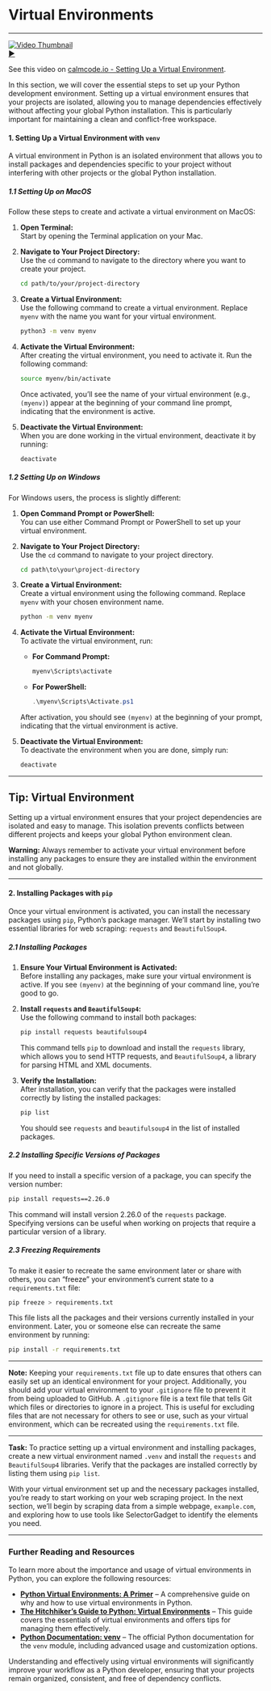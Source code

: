 # **Virtual Environments**

---

::: {#fig-02}
<div class="video-container">
  <a href="https://calmcode.io/course/virtualenv/intro">
    <img src="assets/screenshots/02.png" alt="Video Thumbnail">
    <div class="play-button">&#9654;</div>
  </a>
</div>

See this video on [calmcode.io - Setting Up a Virtual Environment](https://calmcode.io/course/virtualenv/intro).
:::

In this section, we will cover the essential steps to set up your Python development environment. Setting up a virtual environment ensures that your projects are isolated, allowing you to manage dependencies effectively without affecting your global Python installation. This is particularly important for maintaining a clean and conflict-free workspace.

#### **1. Setting Up a Virtual Environment with `venv`**

A virtual environment in Python is an isolated environment that allows you to install packages and dependencies specific to your project without interfering with other projects or the global Python installation.

##### **1.1 Setting Up on MacOS**

Follow these steps to create and activate a virtual environment on MacOS:

1. **Open Terminal:**  
   Start by opening the Terminal application on your Mac.

2. **Navigate to Your Project Directory:**  
   Use the `cd` command to navigate to the directory where you want to create your project.

   ```bash
   cd path/to/your/project-directory
   ```

3. **Create a Virtual Environment:**  
   Use the following command to create a virtual environment. Replace `myenv` with the name you want for your virtual environment.

   ```bash
   python3 -m venv myenv
   ```

4. **Activate the Virtual Environment:**  
   After creating the virtual environment, you need to activate it. Run the following command:

   ```bash
   source myenv/bin/activate
   ```

   Once activated, you’ll see the name of your virtual environment (e.g., `(myenv)`) appear at the beginning of your command line prompt, indicating that the environment is active.

5. **Deactivate the Virtual Environment:**  
   When you are done working in the virtual environment, deactivate it by running:

   ```bash
   deactivate
   ```

##### **1.2 Setting Up on Windows**

For Windows users, the process is slightly different:

1. **Open Command Prompt or PowerShell:**  
   You can use either Command Prompt or PowerShell to set up your virtual environment.

2. **Navigate to Your Project Directory:**  
   Use the `cd` command to navigate to your project directory.

   ```cmd
   cd path\to\your\project-directory
   ```

3. **Create a Virtual Environment:**  
   Create a virtual environment using the following command. Replace `myenv` with your chosen environment name.

   ```cmd
   python -m venv myenv
   ```

4. **Activate the Virtual Environment:**  
   To activate the virtual environment, run:

   - **For Command Prompt:**

     ```cmd
     myenv\Scripts\activate
     ```

   - **For PowerShell:**

     ```powershell
     .\myenv\Scripts\Activate.ps1
     ```

   After activation, you should see `(myenv)` at the beginning of your prompt, indicating that the virtual environment is active.

5. **Deactivate the Virtual Environment:**  
   To deactivate the environment when you are done, simply run:

   ```cmd
   deactivate
   ```

---

::: {.callout-tip}
## Tip: Virtual Environment
Setting up a virtual environment ensures that your project dependencies are isolated and easy to manage. This isolation prevents conflicts between different projects and keeps your global Python environment clean.
:::

::: {.callout-warning}
**Warning:** Always remember to activate your virtual environment before installing any packages to ensure they are installed within the environment and not globally.
:::

---

#### **2. Installing Packages with `pip`**

Once your virtual environment is activated, you can install the necessary packages using `pip`, Python's package manager. We’ll start by installing two essential libraries for web scraping: `requests` and `BeautifulSoup4`.

##### **2.1 Installing Packages**

1. **Ensure Your Virtual Environment is Activated:**  
   Before installing any packages, make sure your virtual environment is active. If you see `(myenv)` at the beginning of your command line, you’re good to go.

2. **Install `requests` and `BeautifulSoup4`:**  
   Use the following command to install both packages:

   ```bash
   pip install requests beautifulsoup4
   ```

   This command tells `pip` to download and install the `requests` library, which allows you to send HTTP requests, and `BeautifulSoup4`, a library for parsing HTML and XML documents.

3. **Verify the Installation:**  
   After installation, you can verify that the packages were installed correctly by listing the installed packages:

   ```bash
   pip list
   ```

   You should see `requests` and `beautifulsoup4` in the list of installed packages.

##### **2.2 Installing Specific Versions of Packages**

If you need to install a specific version of a package, you can specify the version number:

```bash
pip install requests==2.26.0
```

This command will install version 2.26.0 of the `requests` package. Specifying versions can be useful when working on projects that require a particular version of a library.

##### **2.3 Freezing Requirements**

To make it easier to recreate the same environment later or share with others, you can "freeze" your environment’s current state to a `requirements.txt` file:

```bash
pip freeze > requirements.txt
```

This file lists all the packages and their versions currently installed in your environment. Later, you or someone else can recreate the same environment by running:

```bash
pip install -r requirements.txt
```

---

::: {.callout-note}
**Note:** Keeping your `requirements.txt` file up to date ensures that others can easily set up an identical environment for your project. Additionally, you should add your virtual environment to your `.gitignore` file to prevent it from being uploaded to GitHub. A `.gitignore` file is a text file that tells Git which files or directories to ignore in a project. This is useful for excluding files that are not necessary for others to see or use, such as your virtual environment, which can be recreated using the `requirements.txt` file.
:::

---



::: {.callout-tip}

**Task:** To practice setting up a virtual environment and installing packages, create a new virtual environment named `.venv` and install the `requests` and `BeautifulSoup4` libraries. Verify that the packages are installed correctly by listing them using `pip list`.

:::

With your virtual environment set up and the necessary packages installed, you’re ready to start working on your web scraping project. In the next section, we’ll begin by scraping data from a simple webpage, `example.com`, and exploring how to use tools like SelectorGadget to identify the elements you need.

---

### **Further Reading and Resources**

To learn more about the importance and usage of virtual environments in Python, you can explore the following resources:

- **[Python Virtual Environments: A Primer](https://realpython.com/python-virtual-environments-a-primer/)** – A comprehensive guide on why and how to use virtual environments in Python.
- **[The Hitchhiker’s Guide to Python: Virtual Environments](https://docs.python-guide.org/dev/virtualenvs/)** – This guide covers the essentials of virtual environments and offers tips for managing them effectively.
- **[Python Documentation: venv](https://docs.python.org/3/library/venv.html)** – The official Python documentation for the `venv` module, including advanced usage and customization options.

Understanding and effectively using virtual environments will significantly improve your workflow as a Python developer, ensuring that your projects remain organized, consistent, and free of dependency conflicts.

